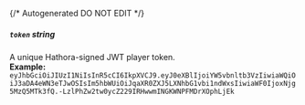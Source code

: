 {/* Autogenerated DO NOT EDIT  */}
##### `token` _string_
A unique Hathora\-signed JWT player token.
<br/>
**Example:** `eyJhbGciOiJIUzI1NiIsInR5cCI6IkpXVCJ9.eyJ0eXBlIjoiYW5vbnltb3VzIiwiaWQiOiJ3aDA4eWN3eTJwOSIsIm5hbWUiOiJqaXR0ZXJ5LXNhbG1vbi1ndWxsIiwiaWF0IjoxNjg5MzQ5MTk3fQ.-LzlPhZw2tw0ycZ229IRHwwmINGKWNPFMDrXOphLjEk`


